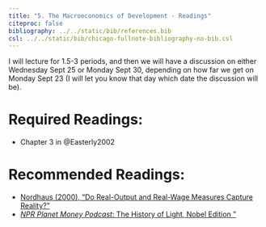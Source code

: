 ```yaml
---
title: "5. The Macroeconomics of Development - Readings"
citeproc: false
bibliography: ../../static/bib/references.bib
csl: ../../static/bib/chicago-fullnote-bibliography-no-bib.csl
---
```


I will lecture for 1.5-3 periods, and then we will have a discussion on either Wednesday Sept 25 or Monday Sept 30, depending on how far we get on Monday Sept 23 (I will let you know that day which date the discussion will be).

# Required Readings:

- <i class="fas fa-book"></i>Chapter 3 in @Easterly2002

# Recommended Readings:

- [<i class="fas fa-file-pdf"></i> Nordhaus (2000), "Do Real-Output and Real-Wage Measures Capture Reality?"](https://www.nber.org/chapters/c6064.pdf)
- [<i class="fas fa-podcast"></i> *NPR Planet Money Podcast*: The History of Light, Nobel Edition "](https://www.npr.org/sections/money/2018/10/08/655597272/episode-534-the-history-of-light-nobel-edition)


